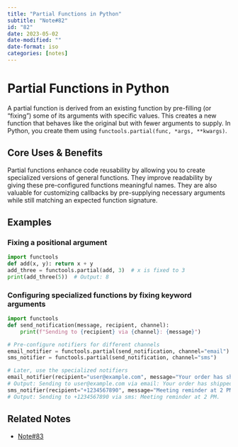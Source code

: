 ```yaml
---
title: "Partial Functions in Python"
subtitle: "Note#82"
id: "82"
date: 2023-05-02
date-modified: ""
date-format: iso
categories: [notes]
---
```

# Partial Functions in Python

A partial function is derived from an existing function by pre-filling (or "fixing") some of its arguments with specific values. This creates a new function that behaves like the original but with fewer arguments to supply. In Python, you create them using `functools.partial(func, *args, **kwargs)`.

## Core Uses & Benefits

Partial functions enhance code reusability by allowing you to create specialized versions of general functions. They improve readability by giving these pre-configured functions meaningful names. They are also valuable for customizing callbacks by pre-supplying necessary arguments while still matching an expected function signature.

## Examples

### Fixing a positional argument

```python
import functools
def add(x, y): return x + y
add_three = functools.partial(add, 3)  # x is fixed to 3
print(add_three(5))  # Output: 8
```

### Configuring specialized functions by fixing keyword arguments

```python
import functools
def send_notification(message, recipient, channel):
    print(f"Sending to {recipient} via {channel}: {message}")

# Pre-configure notifiers for different channels
email_notifier = functools.partial(send_notification, channel="email")
sms_notifier = functools.partial(send_notification, channel="sms")

# Later, use the specialized notifiers
email_notifier(recipient="user@example.com", message="Your order has shipped!")
# Output: Sending to user@example.com via email: Your order has shipped!
sms_notifier(recipient="+1234567890", message="Meeting reminder at 2 PM.")
# Output: Sending to +1234567890 via sms: Meeting reminder at 2 PM.
```

## Related Notes

* [Note#83](/notes/83)
